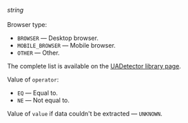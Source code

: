_string_<br/><br/>Browser type:

- `BROWSER` — Desktop browser.
- `MOBILE_BROWSER` — Mobile browser.
- `OTHER` — Other.

The complete list is available on the [UADetector library page](http://uadetector.sourceforge.net/modules/uadetector-core/apidocs/net/sf/uadetector/UserAgentType.html).

Value of `operator`:

- `EQ` — Equal to.
- `NE` — Not equal to.

Value of `value` if data couldn't be extracted — `UNKNOWN`.